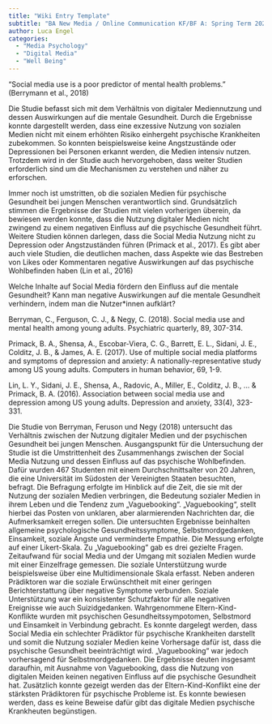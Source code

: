 ```yaml
---
title: "Wiki Entry Template"
subtitle: "BA New Media / Online Communication KF/BF A: Spring Term 2023"
author: Luca Engel
categories:
  - "Media Psychology"
  - "Digital Media"
  - "Well Being"
---
```



"Social media use is a poor predictor of mental health problems." (Berrymann et al., 2018)
 
Die Studie befasst sich mit dem Verhältnis von digitaler Mediennutzung und dessen Auswirkungen auf die mentale Gesundheit. Durch die Ergebnisse konnte dargestellt werden, dass eine exzessive Nutzung von sozialen Medien nicht mit einem erhöhten Risiko einhergeht psychische Krankheiten zubekommen. So konnten beispielsweise keine Angstzustände oder Depressionen bei Personen erkannt werden, die Medien intensiv nutzen. Trotzdem wird in der Studie auch hervorgehoben, dass weiter Studien erforderlich sind um die Mechanismen zu verstehen und näher zu erforschen.
 
Immer noch ist umstritten, ob die sozialen Medien für psychische Gesundheit bei jungen Menschen verantwortlich sind. Grundsätzlich stimmen die Ergebnisse der Studien mit vielen vorherigen überein, da bewiesen werden konnte, dass die Nutzung digitaler Medien nicht zwingend zu einem negativen Einfluss auf die psychische Gesundheit führt. Weitere Studien können darlegen, dass die Social Media Nutzung nicht zu Depression oder Angstzuständen führen (Primack et al., 2017). Es gibt aber auch viele Studien, die deutlichen machen, dass Aspekte wie das Bestreben von Likes oder Kommentaren  negative Auswirkungen auf das psychische Wohlbefinden haben (Lin et al., 2016)
 
Welche Inhalte auf Social Media fördern den Einfluss auf die mentale Gesundheit?
Kann man negative Auswirkungen auf die mentale Gesundheit verhindern, indem man die Nutzer*innen aufklärt?
 
Berryman, C., Ferguson, C. J., & Negy, C. (2018). Social media use and mental health among young adults. Psychiatric quarterly, 89, 307-314.
 
Primack, B. A., Shensa, A., Escobar-Viera, C. G., Barrett, E. L., Sidani, J. E., Colditz, J. B., & James, A. E. (2017). Use of multiple social media platforms and symptoms of depression and anxiety: A nationally-representative study among US young adults. Computers in human behavior, 69, 1-9.
 
Lin, L. Y., Sidani, J. E., Shensa, A., Radovic, A., Miller, E., Colditz, J. B., ... & Primack, B. A. (2016). Association between social media use and depression among US young adults. Depression and anxiety, 33(4), 323-331.

Die Studie von Berryman, Feruson und Negy (2018) untersucht das Verhältnis zwischen der Nutzung digitaler Medien und der psychischen Gesundheit bei jungen Menschen. 
Ausgangspunkt für die Untersuchung der Studie ist die Umstrittenheit des Zusammenhangs zwischen der Social Media Nutzung und dessen Einfluss auf das psychische Wohlbefinden.
Dafür wurden 467 Studenten mit einem Durchschnittsalter von 20 Jahren, die eine Universität im Südosten der Vereinigten Staaten besuchten, befragt. Die Befragung erfolgte im Hinblick auf die Zeit, die sie mit der Nutzung der sozialen Medien verbringen, die Bedeutung sozialer Medien in ihrem Leben und die Tendenz zum „Vaguebooking“. „Vaguebooking“, stellt hierbei das Posten von unklaren, aber alarmierenden Nachrichten dar, die Aufmerksamkeit erregen sollen. Die untersuchten Ergebnisse beinhalten allgemeine psychologische Gesundheitssymptome, Selbstmordgedanken, Einsamkeit, soziale Ängste und verminderte Empathie.
Die Messung erfolgte auf einer Likert-Skala. Zu „Vaguebooking" gab es drei gezielte Fragen. Zeitaufwand für social Media und der Umgang mit sozialen Medien wurde mit einer Einzelfrage gemessen. Die soziale Unterstützung wurde beispielsweise über eine Multidimensionale Skala erfasst. Neben anderen Prädiktoren war die soziale Erwünschtheit mit einer geringen Berichterstattung über negative Symptome verbunden. Soziale Unterstützung war ein konsistenter Schutzfaktor für alle negativen Ereignisse wie auch Suizidgedanken. Wahrgenommene Eltern-Kind-Konflikte wurden mit psychischen Gesundheitssympotomen, Selbstmord und Einsamkeit in Verbindung gebracht.
Es konnte dargelegt werden, dass Social Media ein schlechter Prädiktor für psychische Krankheiten darstellt und somit die Nutzung sozialer Medien keine Vorhersage dafür ist, dass die psychische Gesundheit beeinträchtigt wird. „Vaguebooking“ war jedoch vorhersagend für Selbstmordgedanken. Die Ergebnisse deuten insgesamt daraufhin, mit Ausnahme von Vaguebooking, dass die Nutzung von digitalen Meiden keinen negativen Einfluss auf die psychische Gesundheit hat.
Zusätzlich konnte gezeigt werden das der Eltern-Kind-Konflikt eine der stärksten Prädiktoren für psychische Probleme ist. Es konnte bewiesen werden, dass es keine Beweise dafür gibt das digitale Medien psychische Krankheuten begünstigen.

